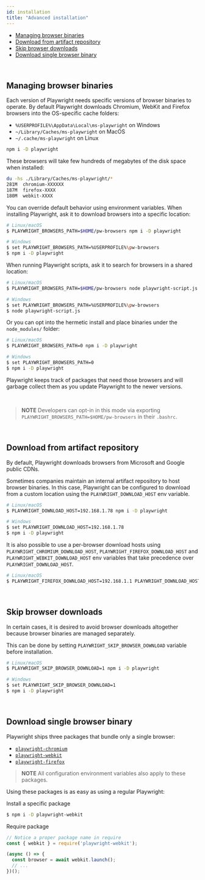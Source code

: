 ```yaml
---
id: installation
title: "Advanced installation"
---
```



<!-- GEN:toc -->
- [Managing browser binaries](#managing-browser-binaries)
- [Download from artifact repository](#download-from-artifact-repository)
- [Skip browser downloads](#skip-browser-downloads)
- [Download single browser binary](#download-single-browser-binary)
<!-- GEN:stop -->

<br/>

## Managing browser binaries

Each version of Playwright needs specific versions of browser binaries to operate. By default Playwright downloads Chromium, WebKit and Firefox browsers into the OS-specific cache folders:

- `%USERPROFILE%\AppData\Local\ms-playwright` on Windows
- `~/Library/Caches/ms-playwright` on MacOS
- `~/.cache/ms-playwright` on Linux

```sh
npm i -D playwright
```

These browsers will take few hundreds of megabytes of the disk space when installed:

```sh
du -hs ./Library/Caches/ms-playwright/*
281M  chromium-XXXXXX
187M  firefox-XXXX
180M  webkit-XXXX
```

You can override default behavior using environment variables. When installing Playwright, ask it to download browsers into a specific location:

```sh
# Linux/macOS
$ PLAYWRIGHT_BROWSERS_PATH=$HOME/pw-browsers npm i -D playwright

# Windows
$ set PLAYWRIGHT_BROWSERS_PATH=%USERPROFILE%\pw-browsers
$ npm i -D playwright
```

When running Playwright scripts, ask it to search for browsers in a shared location:

```sh
# Linux/macOS
$ PLAYWRIGHT_BROWSERS_PATH=$HOME/pw-browsers node playwright-script.js

# Windows
$ set PLAYWRIGHT_BROWSERS_PATH=%USERPROFILE%\pw-browsers
$ node playwright-script.js
```

Or you can opt into the hermetic install and place binaries under the `node_modules/` folder:

```sh
# Linux/macOS
$ PLAYWRIGHT_BROWSERS_PATH=0 npm i -D playwright

# Windows
$ set PLAYWRIGHT_BROWSERS_PATH=0
$ npm i -D playwright
```

Playwright keeps track of packages that need those browsers and will garbage collect them as you update Playwright to the newer versions.

<br/>

> **NOTE** Developers can opt-in in this mode via exporting `PLAYWRIGHT_BROWSERS_PATH=$HOME/pw-browsers` in their `.bashrc`.

<br/>

## Download from artifact repository

By default, Playwright downloads browsers from Microsoft and Google public CDNs.

Sometimes companies maintain an internal artifact repository to host browser
binaries. In this case, Playwright can be configured to download from a custom
location using the `PLAYWRIGHT_DOWNLOAD_HOST` env variable.

```sh
# Linux/macOS
$ PLAYWRIGHT_DOWNLOAD_HOST=192.168.1.78 npm i -D playwright

# Windows
$ set PLAYWRIGHT_DOWNLOAD_HOST=192.168.1.78
$ npm i -D playwright
```

It is also possible to use a per-browser download hosts using `PLAYWRIGHT_CHROMIUM_DOWNLOAD_HOST`, `PLAYWRIGHT_FIREFOX_DOWNLOAD_HOST` and `PLAYWRIGHT_WEBKIT_DOWNLOAD_HOST` env variables that
take precedence over `PLAYWRIGHT_DOWNLOAD_HOST`.

```sh
# Linux/macOS
$ PLAYWRIGHT_FIREFOX_DOWNLOAD_HOST=192.168.1.1 PLAYWRIGHT_DOWNLOAD_HOST=192.168.1.78 npm i -D playwright
```

<br/>

## Skip browser downloads

In certain cases, it is desired to avoid browser downloads altogether because
browser binaries are managed separately.

This can be done by setting `PLAYWRIGHT_SKIP_BROWSER_DOWNLOAD` variable before installation.

```sh
# Linux/macOS
$ PLAYWRIGHT_SKIP_BROWSER_DOWNLOAD=1 npm i -D playwright

# Windows
$ set PLAYWRIGHT_SKIP_BROWSER_DOWNLOAD=1
$ npm i -D playwright
```

<br/>

## Download single browser binary

Playwright ships three packages that bundle only a single browser:
- [`playwright-chromium`](https://www.npmjs.com/package/playwright-chromium)
- [`playwright-webkit`](https://www.npmjs.com/package/playwright-webkit)
- [`playwright-firefox`](https://www.npmjs.com/package/playwright-firefox)

> **NOTE** All configuration environment variables also apply to these packages.

Using these packages is as easy as using a regular Playwright:

Install a specific package

```sh
$ npm i -D playwright-webkit
```

Require package

```js
// Notice a proper package name in require
const { webkit } = require('playwright-webkit');

(async () => {
  const browser = await webkit.launch();
  // ...
})();
```
